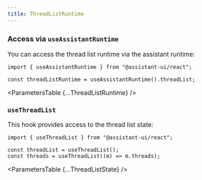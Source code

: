 ```yaml
---
title: ThreadListRuntime
---
```



### Access via `useAssistantRuntime`

You can access the thread list runtime via the assistant runtime:

```tsx
import { useAssistantRuntime } from "@assistant-ui/react";

const threadListRuntime = useAssistantRuntime().threadList;
```

<ParametersTable {...ThreadListRuntime} />

### `useThreadList`

This hook provides access to the thread list state:

```tsx
import { useThreadList } from "@assistant-ui/react";

const threadList = useThreadList();
const threads = useThreadList((m) => m.threads);
```

<ParametersTable {...ThreadListState} />
